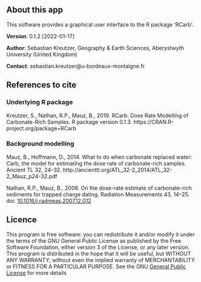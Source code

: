 ## About this app

This software provides a graphical user interface to the R package 'RCarb'.

**Version**: 0.1.2 [2022-01-17]

**Author**: Sebastian Kreutzer, Geography & Earth Sciences, Aberystwyth University (United Kingdom)

**Contact**: sebastian.kreutzer@u-bordeaux-montaigne.fr

## References to cite

### Underlying R package

Kreutzer, S., Nathan, R.P., Mauz, B., 2019. RCarb: Dose Rate Modelling of Carbonate-Rich
Samples. R package version 0.1.3. https://CRAN.R-project.org/package=RCarb

### Background modelling

Mauz, B., Hoffmann, D., 2014. What to do when carbonate replaced water: Carb, the model for estimating the dose rate of carbonate-rich samples. Ancient TL 32, 24–32. http://ancienttl.org/ATL_32-2_2014/ATL_32-2_Mauz_p24-32.pdf

Nathan, R.P., Mauz, B., 2008. On the dose-rate estimate of carbonate-rich sediments for trapped charge dating. Radiation Measurements 43, 14–25. doi: [10.1016/j.radmeas.2007.12.012](https://dx.doi.org/10.1016/j.radmeas.2007.12.012)


## Licence

This program is free software: you can redistribute it and/or modify it 
under the terms of the GNU General Public License as published by the
Free Software Foundation, either version 3 of the License, or any later version.
This program is distributed in the hope that it will be useful, but WITHOUT ANY WARRANTY;
without even the implied warranty of MERCHANTABILITY or FITNESS FOR A PARTICULAR PURPOSE.
See the GNU [General Public License](https://www.gnu.org/licenses/gpl-3.0.en.html) for more details
